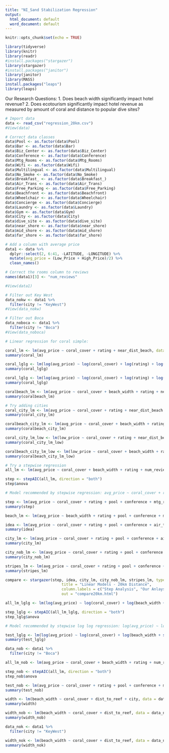 ```yaml
---
title: "NI_Sand Stabilization Regression"
output:
  html_document: default
  word_document: default
---
```


```r
knitr::opts_chunk$set(echo = TRUE)
```

```r

library(tidyverse)
library(knitr)
library(readr)
#install.packages("stargazer")
library(stargazer)
#install.packages("janitor")
library(janitor)
library(MASS)
install.packages("leaps")
library(leaps)

```

Our Research Questions:
1. Does beach width significantly impact hotel revenue?
2. Does ecotourism significantly impact hotel revenue as measured by amount of coral and distance to popular dive sites?

```r

# Import data
data <- read_csv("regression_20km.csv")
#View(data)

# Correct data classes
data$Pool <- as.factor(data$Pool)
data$Bar <- as.factor(data$Bar)
data$Biz_Center <- as.factor(data$Biz_Center)
data$Conference <- as.factor(data$Conference)
data$Mtg_Rooms <- as.factor(data$Mtg_Rooms)
data$Wifi <- as.factor(data$Wifi)
data$Multilingual <- as.factor(data$Multilingual)
data$No_Smoke <- as.factor(data$No_Smoke)
data$Breakfast_ <- as.factor(data$Breakfast_)
data$Air_Trans <- as.factor(data$Air_Trans)
data$Free_Parking <- as.factor(data$Free_Parking)
data$Beachfront <- as.factor(data$Beachfront)
data$Wheelchair <- as.factor(data$Wheelchair)
data$Concierge <- as.factor(data$Concierge)
data$Laundry <- as.factor(data$Laundry)
data$Gym <- as.factor(data$Gym)
data$City <- as.factor(data$City)
data$dive_site <- as.factor(data$dive_site)
data$near_shore <- as.factor(data$near_shore)
data$mid_shore <- as.factor(data$mid_shore)
data$far_shore <- as.factor(data$far_shore)

# Add a column with average price
data1 <- data %>%
  dplyr::select(2, 6:41, -LATITUDE, -LONGITUDE) %>% 
  mutate(avg_price = (Low_Price + High_Price)/2) %>% 
  clean_names()

# Correct the rooms column to reviews
names(data1)[3] <- "num_reviews"

#View(data1)

```

```r

# Filter out Key West
data_nokw <- data1 %>% 
  filter(city != "KeyWest")
#View(data_nokw)

# Filter out Boca
data_noboca <- data1 %>% 
  filter(city != "Boca")
#View(data_noboca)

```

```r

# Linear regression for coral simple:

coral_lm <- lm(avg_price ~ coral_cover + rating + near_dist_beach, data = data1)
summary(coral_lm)

coral_lglg <- lm(log(avg_price) ~ log(coral_cover) + log(rating) + log(near_dist_beach) + log(beach_width + sqrt(1 + beach_width^2)) + near_shore, data = data1)
summary(coral_lglg)

coral_lglg <- lm(log(avg_price) ~ log(coral_cover) + log(rating) + log(near_dist_beach), data = data1)
summary(coral_lglg)

coralbeach_lm <- lm(avg_price ~ coral_cover + beach_width + rating + near_dist_beach, data = data1)
summary(coralbeach_lm)

# Try adding cities
coral_city_lm <- lm(avg_price ~ coral_cover + rating + near_dist_beach + city, data = data1)
summary(coral_city_lm)

coralbeach_city_lm <- lm(avg_price ~ coral_cover + beach_width + rating + near_dist_beach, data = data1)
summary(coralbeach_city_lm)

coral_city_lm_low <- lm(low_price ~ coral_cover + rating + near_dist_beach + city, data = data1)
summary(coral_city_lm_low)

coralbeach_city_lm_low <- lm(low_price ~ coral_cover + beach_width + rating + near_dist_beach, data = data1)
summary(coralbeach_city_lm_low)

```

```r

# Try a stepwise regression
all_lm <- lm(avg_price ~ coral_cover + beach_width + rating + num_reviews + pool + bar + biz_center + conference + mtg_rooms + wheelchair + concierge + laundry + gym + wifi + multilingual + no_smoke + breakfast + air_trans + free_parking + beachfront + near_dist_beach + beach_width + dist_to_access_points + dist_to_airport + dist_to_dive + dist_to_reef + num_dive + dive_site, data = data1)

step <- stepAIC(all_lm, direction = "both")
step$anova

# Model recommended by stepwise regression: avg_price ~ coral_cover + rating + pool + conference + mtg_rooms + air_trans + beachfront + dive_site

step <- lm(avg_price ~ coral_cover + rating + pool + conference + mtg_rooms + air_trans + beachfront + dive_site, data = data1)
summary(step)

beach_lm <- lm(avg_price ~ beach_width + rating + pool + conference + mtg_rooms + air_trans + beachfront)

idea <- lm(avg_price ~ coral_cover + rating + pool + conference + air_trans + beachfront + dive_site + dist_to_reef + dist_to_access_points, data = data1)
summary(idea)

city_lm <- lm(avg_price ~ coral_cover + rating + pool + conference + air_trans + mtg_rooms + beachfront + dist_to_reef + dist_to_access_points + city, data = data1)
summary(city_lm)

city_nob_lm <- lm(avg_price ~ coral_cover + rating + pool + conference + air_trans + beachfront + dist_to_reef + dist_to_access_points + city, data = data_noboca)
summary(city_nob_lm)

stripes_lm <- lm(avg_price ~ coral_cover + rating + pool + conference + air_trans + beachfront + dive_site + dist_to_reef + dist_to_access_points + near_shore + mid_shore, data = data1)
summary(stripes_lm)

compare <- stargazer(step, idea, city_lm, city_nob_lm, stripes_lm, type = "html",
                         title = "Linear Models - 20km Distance",
                         column.labels = c("Step Analysis", "Our Anlaysis", "With Cities", "W/O Boca", "With Shore Zones (200m)"),
                         out = "compare20km.html")

all_lm_lglg <- lm(log(avg_price) ~ log(coral_cover) + log(beach_width + sqrt(1 + beach_width^2)) + log(rating) + log(num_reviews) + pool + bar + biz_center + conference + mtg_rooms + wheelchair + concierge + laundry + gym + wifi + multilingual + no_smoke + breakfast + air_trans + free_parking + beachfront + log(near_dist_beach) + log(dist_to_access_points) + log(dist_to_airport) + log(dist_to_dive) + log(dist_to_reef) + log(num_dive + sqrt(1 + num_dive^2)) + dive_site, data = data1)

step_lglg <- stepAIC(all_lm_lglg, direction = "both")
step_lglg$anova

# Model recommended by stepwise log log regression: log(avg_price) ~ log(coral_cover) + log(beach_width + sqrt(1 + beach_width^2)) + log(rating) + log(num_reviews) + pool +     conference + mtg_rooms + concierge + gym + multilingual + breakfast + air_trans + beachfront

test_lglg <- lm(log(avg_price) ~ log(coral_cover) + log(beach_width + sqrt(1 + beach_width^2)) + log(rating) + log(num_reviews) + pool + conference + concierge + gym + multilingual + air_trans + beachfront, data = data1)
summary(test_lglg)

data_nob <- data1 %>% 
  filter(city != "Boca")

all_lm_nob <- lm(avg_price ~ coral_cover + beach_width + rating + num_reviews + pool + bar + biz_center + conference + mtg_rooms + wheelchair + concierge + laundry + gym + wifi + multilingual + no_smoke + breakfast + air_trans + free_parking + beachfront + near_dist_beach + beach_width + dist_to_access_points + dist_to_airport + dist_to_dive + dist_to_reef + num_dive + dive_site, data = data_nob)

step_nob <- stepAIC(all_lm, direction = "both")
step_nob$anova

test_nob <- lm(avg_price ~ coral_cover + rating + pool + conference + mtg_rooms + air_trans + beachfront + dive_site, data = data_nob)
summary(test_nob)

width <- lm(beach_width ~ coral_cover + dist_to_reef + city, data = data1)
summary(width)

width_nob <- lm(beach_width ~ coral_cover + dist_to_reef, data = data_nob)
summary(width_nob)

data_nok <- data1 %>% 
  filter(city != "KeyWest")

width_nok <- lm(beach_width ~ coral_cover + dist_to_reef, data = data_nok)
summary(width_nok)


```

















